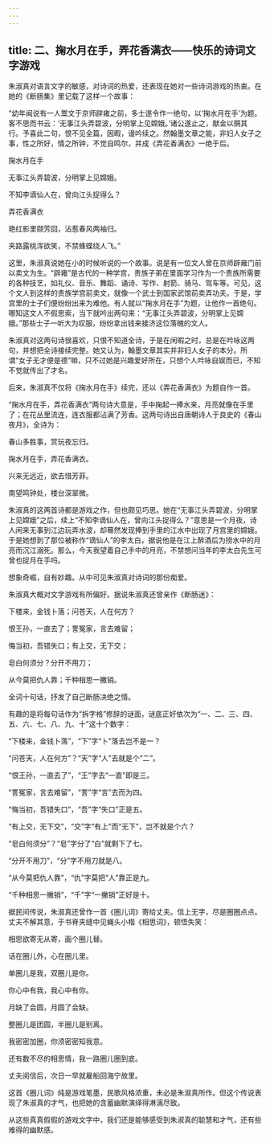 ```yaml
---
---
---
```

title: 二、掬水月在手，弄花香满衣——快乐的诗词文字游戏
---




朱淑真对语言文字的敏感，对诗词的热爱，还表现在她对一些诗词游戏的热衷。在她的《断肠集》里记载了这样一个故事：

“幼年闻说有一人鬻文于京师辟雍之前，多士遂令作一绝句，以‘掬水月在手’为题。客不思而书云：‘无事江头弄碧波，分明掌上见嫦娥。’诸公遂止之，献金以赒其行。予喜此二句，恨不见全篇，因暇，谩吟续之。然翰墨文章之能，非妇人女子之事，性之所好，情之所钟，不觉自鸣尔，并成《弄花香满衣》一绝于后。

掬水月在手

无事江头弄碧波，分明掌上见嫦娥。

不知李谪仙人在，曾向江头捉得么？

弄花香满衣

艳红影里撷芳回，沾惹春风两袖归。



夹路露桃浑欲笑，不禁蜂蝶绕人飞。”

这里，朱淑真说她在小的时候听说的一个故事。说是有一位文人曾在京师辟雍门前以卖文为生。“辟雍”是古代的一种学宫，贵族子弟在里面学习作为一个贵族所需要的各种技艺，如礼仪、音乐、舞蹈、诵诗、写作、射箭、骑马、驾车等。可见，这个文人到这样的贵族学宫前卖文，就像一个武士到国家武馆前卖弄功夫。于是，学宫里的士子们便纷纷出来为难他。有人就以“掬水月在手”为题，让他作一首绝句。哪知这文人不假思索，当下就吟出两句来：“无事江头弄碧波，分明掌上见嫦娥。”那些士子一听大为叹服，纷纷拿出钱来接济这位落魄的文人。

朱淑真对这两句诗很喜欢，只恨不知道全诗，于是在闲暇之时，总是在吟咏这两句，并想把全诗接续完整。她又认为，翰墨文章其实并非妇人女子的本分。所谓“女子无才便是德”嘛，只不过她是兴趣爱好所在，只想个人吟咏自娱而已，不知不觉就传出了才名。

后来，朱淑真不仅将《掬水月在手》续完，还以《弄花香满衣》为题自作一首。

“掬水月在手，弄花香满衣”两句诗大意是，手中掬起一捧水来，月亮就像在手里了；在花丛里流连，连衣服都沾满了芳香。这两句诗出自唐朝诗人于良史的《春山夜月》，全诗为：



春山多胜事，赏玩夜忘归。

掬水月在手，弄花香满衣。

兴来无远近，欲去惜芳菲。

南望鸣钟处，楼台深翠微。

朱淑真的这两首诗都是游戏之作，但也颇见巧思。她在“无事江头弄碧波，分明掌上见嫦娥”之后，续上“不知李谪仙人在，曾向江头捉得么？”意思是一个月夜，诗人闲来无事到江边玩弄水波，却蓦然发现捧到手里的江水中出现了月宫里的嫦娥。于是她想到了那位被称作“谪仙人”的李太白，据说他是在江上醉酒后为捞水中的月亮而沉江溺死。那么，今天我望着自己手中的月亮，不禁想问当年的李太白先生可曾也捉月在手吗。

想象奇崛，自有妙趣。从中可见朱淑真对诗词的那份痴爱。

朱淑真大概对文字游戏有所偏好。据说朱淑真还曾亲作《断肠迷》：

下楼来，金钱卜落；问苍天，人在何方？

恨王孙，一直去了；詈冤家，言去难留；



悔当初，吾错失口；有上交，无下交；

皂白何须分？分开不用刀；

从今莫把仇人靠；千种相思一撇销。

全词十句话，抒发了自己断肠决绝之情。

有趣的是将每句话作为“拆字格”修辞的谜面，谜底正好依次为“一、二、三、四、五、六、七、八、九、十”这十个数字：

“下楼来，金钱卜落”，“下”字“卜”落去岂不是一？

“问苍天，人在何方”？“天”字“人”去就是个“二”。

“恨王孙，一直去了”，“王”字去“一直”即是三。

“詈冤家，言去难留”，“詈”字“言”去而为四。

“悔当初，吾错失口”，“吾”字“失口”正是五。

“有上交，无下交”，“交”字“有上”而“无下”，岂不就是个六？



“皂白何须分”？“皂”字分了“白”就剩下了七。

“分开不用刀”，“分”字不用刀就是八。

“从今莫把仇人靠”，“仇”字莫把“人”靠正是九。

“千种相思一撇销”，“千”字“一撇销”正好是十。

据民间传说，朱淑真还曾作一首《圈儿词》寄给丈夫。信上无字，尽是圈圈点点。丈夫不解其意，于书脊夹缝中见蝇头小楷《相思词》，顿悟失笑：

相思欲寄无从寄，画个圈儿替。

话在圈儿外，心在圈儿里。

单圈儿是我，双圈儿是你。

你心中有我，我心中有你。

月缺了会圆，月圆了会缺。

整圈儿是团圆，半圈儿是别离。



我密密加圈，你须密密知我意。

还有数不尽的相思情，我一路圈儿圈到底。

丈夫阅信后，次日一早就雇船回海宁故里。

这首《圈儿词》纯是游戏笔墨，民歌风格浓重，未必是朱淑真所作。但这个传说表现了朱淑真的才气，也把她的含蓄幽默演绎得淋漓尽致。

从这些真真假假的游戏文字中，我们还是能够感受到朱淑真的聪慧和才气，还有些难得的幽默感。